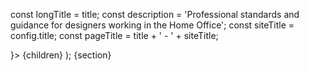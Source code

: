 


const longTitle = title;
const description = 'Professional standards and guidance for designers working in the Home Office';
const siteTitle = config.title;
const pageTitle = title + ' - ' + siteTitle;

  <SectionWrap>
    <Subsection title={title} side={
      <NavigationMenu items={[
        { href: '/design-and-content/professional-standards/project-on-off-boarding', text: 'Project on/off-boarding' },
        { href: '/design-and-content/professional-standards/approved-tools', text: 'Approved tools' },
        { href: '/design-and-content/professional-standards/designer-role-standard', text: 'Designer role standard' }
      ]} />
    }>
      {children}
    </Subsection>
  </SectionWrap>
);

<SubsectionWrap>
  <head>
    <title>{pageTitle}</title>
    <meta name="description" content={description} />
    <meta name="og:title" content={title} />
    <meta name="og:description" content={description} />
  </head>
  <span className="govuk-caption-xl">{section}</span>
  <Markdown />
</SubsectionWrap>
